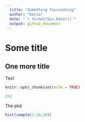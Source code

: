 ```yaml
---
  title: "Something fascinating"
  author: "Daria"
  date: "`r format(Sys.Date())`"
  output: github_document
---
```



# Some title

## One more title

Text



```r
knitr::opts_chunk$set(echo = TRUE)
```


```r
2+2

```


The plot

```r

hist(sample(1:10,10))
```